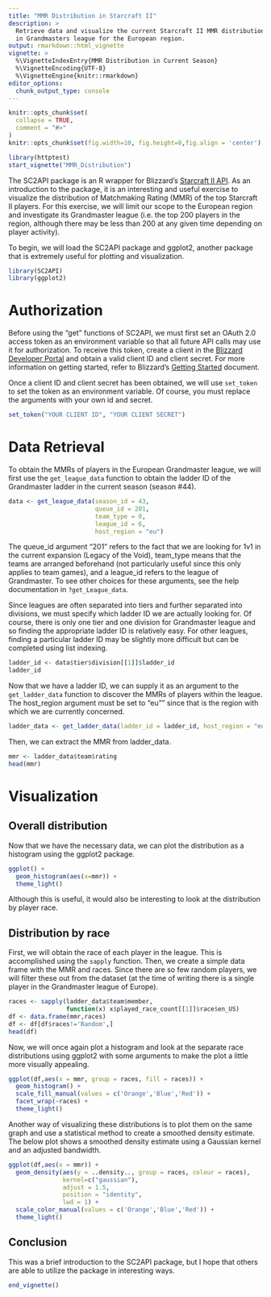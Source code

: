 ```yaml
---
title: "MMR Distribution in Starcraft II"
description: >
  Retrieve data and visualize the current Starcraft II MMR distribution
  in Grandmasters league for the European region.
output: rmarkdown::html_vignette
vignette: >
  %\VignetteIndexEntry{MMR Distribution in Current Season}
  %\VignetteEncoding{UTF-8}
  %\VignetteEngine{knitr::rmarkdown}
editor_options: 
  chunk_output_type: console
---
```


```r
knitr::opts_chunk$set(
  collapse = TRUE,
  comment = "#>"
)
knitr::opts_chunk$set(fig.width=10, fig.height=8,fig.align = 'center') 

library(httptest)
start_vignette("MMR_Distribution")
```

The SC2API package is an R wrapper for Blizzard's [Starcraft II API](https://develop.battle.net/documentation/starcraft-2). As an introduction to the package, it is an interesting and useful exercise to visualize the distribution of Matchmaking Rating (MMR) of the top Starcraft II players. For this exercise, we will limit our scope to the European region and investigate its Grandmaster league (i.e. the top 200 players in the region, although there may be less than 200 at any given time depending on player activity). 

To begin, we will load the SC2API package and ggplot2, another package that is extremely useful for plotting and visualization.  

```r
library(SC2API)
library(ggplot2)
```

# Authorization

Before using the "get" functions of SC2API, we must first set an OAuth 2.0 access token as an environment variable so that all future API calls may use it for authorization. To receive this token, create a client in the
[Blizzard Developer Portal](https://develop.battle.net/) and obtain a valid client ID and
client secret. For more information on getting started, refer to Blizzard's  [Getting Started](https://develop.battle.net/documentation/guides/getting-started) document.

Once a client ID and client secret has been obtained, we will use ```set_token``` to set the token as an environment variable. Of course, you must replace the arguments with your own id and secret. 

```r
set_token("YOUR CLIENT ID", "YOUR CLIENT SECRET")
```

# Data Retrieval

To obtain the MMRs of players in the European Grandmaster league, we will first use the ```get_league_data``` function to  obtain the ladder ID of the Grandmaster ladder in the current season (season #44).

```r
data <- get_league_data(season_id = 43, 
                        queue_id = 201, 
                        team_type = 0, 
                        league_id = 6, 
                        host_region = "eu")
```

The queue_id argument "201" refers to the fact that we are looking for 1v1 in the current expansion (Legacy of the Void), team_type means that the teams are arranged beforehand (not particularly useful since this only applies to team games), and a league_id refers to the league of Grandmaster. To see other choices for these arguments, see the help documentation in ```?get_League_data```.

Since leagues are often separated into tiers and further separated into divisions, we must specify which ladder ID we are actually looking for. Of course, there is only one tier and one division for Grandmaster league and so finding the appropriate ladder ID is relatively easy. For other leagues, finding a particular ladder ID may be slightly more difficult but can be completed using list indexing. 

```r
ladder_id <- data$tier$division[[1]]$ladder_id
ladder_id
```

Now that we have a ladder ID, we can supply it as an argument to the ```get_ladder_data``` function to discover the MMRs of players within the league. The host_region argument must be set to "eu"" since that is the region with which we are currently concerned. 

```r
ladder_data <- get_ladder_data(ladder_id = ladder_id, host_region = "eu")
```

Then, we can extract the MMR from ladder_data. 

```r
mmr <- ladder_data$team$rating
head(mmr)
```

# Visualization

## Overall distribution
Now that we have the necessary data, we can plot the distribution as a histogram using the ggplot2 package.

```r
ggplot() +
  geom_histogram(aes(x=mmr)) +
  theme_light()
```

Although this is useful, it would also be interesting to look at the distribution by player race. 

## Distribution by race
First, we will obtain the race of each player in the league. This is accomplished using the ```sapply``` function. Then, we create a simple data frame with the MMR and races. Since there are so few random players, we will filter these out from the dataset (at the time of writing there is a single player in the Grandmaster league of Europe). 

```r
races <- sapply(ladder_data$team$member, 
                function(x) x$played_race_count[[1]]$race$en_US)
df <- data.frame(mmr,races)
df <- df[df$races!='Random',]
head(df)
```

Now, we will once again plot a histogram and look at the separate race distributions using ggplot2 with some arguments to make the plot a little more visually appealing. 

```r
ggplot(df,aes(x = mmr, group = races, fill = races)) +
  geom_histogram() + 
  scale_fill_manual(values = c('Orange','Blue','Red')) +
  facet_wrap(~races) + 
  theme_light()
```

Another way of visualizing these distributions is to plot them on the same graph and use a statistical method to create a smoothed density estimate. The below plot shows a smoothed density estimate using a Gaussian kernel and an adjusted bandwidth. 

```r
ggplot(df,aes(x = mmr)) +
  geom_density(aes(y = ..density.., group = races, colour = races), 
               kernel=c("gaussian"),
               adjust = 1.5,
               position = "identity", 
               lwd = 1) +
  scale_color_manual(values = c('Orange','Blue','Red')) +
  theme_light()
```


## Conclusion 

This was a brief introduction to the SC2API package, but I hope that others are able to utilize the package in interesting ways. 

```r
end_vignette()
```

